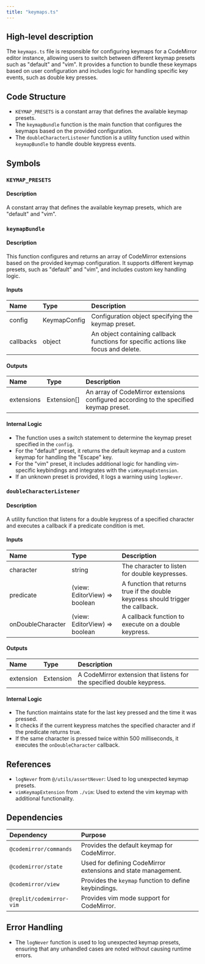 ```yaml
---
title: "keymaps.ts"
---
```


## High-level description

The `keymaps.ts` file is responsible for configuring keymaps for a CodeMirror editor instance, allowing users to switch between different keymap presets such as "default" and "vim". It provides a function to bundle these keymaps based on user configuration and includes logic for handling specific key events, such as double key presses.

## Code Structure

- `KEYMAP_PRESETS` is a constant array that defines the available keymap presets.
- The `keymapBundle` function is the main function that configures the keymaps based on the provided configuration.
- The `doubleCharacterListener` function is a utility function used within `keymapBundle` to handle double keypress events.

## Symbols

### `KEYMAP_PRESETS`
#### Description
A constant array that defines the available keymap presets, which are "default" and "vim".

### `keymapBundle`
#### Description
This function configures and returns an array of CodeMirror extensions based on the provided keymap configuration. It supports different keymap presets, such as "default" and "vim", and includes custom key handling logic.

#### Inputs
| Name      | Type          | Description                                      |
|:----------|:--------------|:-------------------------------------------------|
| config    | KeymapConfig  | Configuration object specifying the keymap preset. |
| callbacks | object        | An object containing callback functions for specific actions like focus and delete. |

#### Outputs
| Name      | Type        | Description                                      |
|:----------|:------------|:-------------------------------------------------|
| extensions | Extension[] | An array of CodeMirror extensions configured according to the specified keymap preset. |

#### Internal Logic
- The function uses a switch statement to determine the keymap preset specified in the `config`.
- For the "default" preset, it returns the default keymap and a custom keymap for handling the "Escape" key.
- For the "vim" preset, it includes additional logic for handling vim-specific keybindings and integrates with the `vimKeymapExtension`.
- If an unknown preset is provided, it logs a warning using `logNever`.

### `doubleCharacterListener`
#### Description
A utility function that listens for a double keypress of a specified character and executes a callback if a predicate condition is met.

#### Inputs
| Name             | Type                              | Description                                      |
|:-----------------|:----------------------------------|:-------------------------------------------------|
| character        | string                            | The character to listen for double keypresses.   |
| predicate        | (view: EditorView) =&gt; boolean     | A function that returns true if the double keypress should trigger the callback. |
| onDoubleCharacter | (view: EditorView) =&gt; boolean    | A callback function to execute on a double keypress. |

#### Outputs
| Name      | Type        | Description                                      |
|:----------|:------------|:-------------------------------------------------|
| extension | Extension   | A CodeMirror extension that listens for the specified double keypress. |

#### Internal Logic
- The function maintains state for the last key pressed and the time it was pressed.
- It checks if the current keypress matches the specified character and if the predicate returns true.
- If the same character is pressed twice within 500 milliseconds, it executes the `onDoubleCharacter` callback.

## References

- `logNever` from `@/utils/assertNever`: Used to log unexpected keymap presets.
- `vimKeymapExtension` from `./vim`: Used to extend the vim keymap with additional functionality.

## Dependencies

| Dependency             | Purpose                                                  |
|:-----------------------|:---------------------------------------------------------|
| `@codemirror/commands` | Provides the default keymap for CodeMirror.              |
| `@codemirror/state`    | Used for defining CodeMirror extensions and state management. |
| `@codemirror/view`     | Provides the `keymap` function to define keybindings.    |
| `@replit/codemirror-vim` | Provides vim mode support for CodeMirror.              |

## Error Handling

- The `logNever` function is used to log unexpected keymap presets, ensuring that any unhandled cases are noted without causing runtime errors.